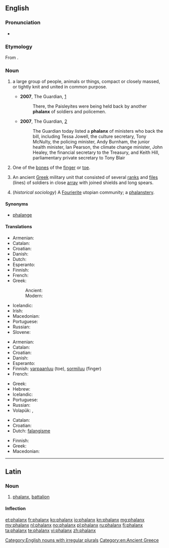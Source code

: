 {{also|Phalanx}}
==English==
{{wikipedia|dab=Phalanx}}

===Pronunciation===
* {{audio|en-us-phalanx.ogg|Audio (US)}}

===Etymology===
From {{etyl|grc|en}} {{term|φάλαγξ|tr=phalanks||battle order, array|lang=grc|sc=polytonic}}.

===Noun===
{{en-noun|es|pl2=phalanges}}

# {{context|plural '''phalanxes'''}} a large group of people, animals or things, compact or closely massed, or tightly knit and united in common purpose.
#* '''2007''', The Guardian, [http://www.guardian.co.uk/commentisfree/story/0,,2073710,00.html]
#*: There, the Paisleyites were being held back by another '''phalanx''' of soldiers and policemen.
#* '''2007''', The Guardian, [http://www.guardian.co.uk/freedom/Story/0,,2065311,00.html]
#*: The Guardian today listed a '''phalanx''' of ministers who back the bill, including Tessa Jowell, the culture secretary, Tony McNulty, the policing minister, Andy Burnham, the junior health minister, Ian Pearson, the climate change minister, John Healey, the financial secretary to the Treasury, and Keith Hill, parliamentary private secretary to Tony Blair
# {{skeleton|plural '''phalanges'''}} One of the [[bone]]s of the [[finger]] or [[toe]].
# {{historical|plural '''phalanxes'''}} An ancient [[Greek]] military unit that consisted of several [[rank]]s and [[file]]s (lines) of soldiers in close [[array]] with joined shields and long spears.
# (''historical sociology'') A [[Fourierite]] utopian community; a [[phalanstery]].

====Synonyms====
* {{sense|anatomy, bone of the finger or toe}} [[phalange]]

====Translations====
{{trans-top|ancient Greek military unit}}
* Armenian: {{t-|hy|փաղանգ|tr=p'aġang}}
* Catalan: {{t-|ca|falange|f}}
* Croatian: {{t|hr|falanga|f|alt=fàlānga}}
* Danish: {{t|da|falanks|c}}
* Dutch: {{t-|nl|falanx}}
* Esperanto: {{t|eo|falango}}
* Finnish: {{t+|fi|falangi}}
* French: {{t+|fr|phalange|f}}
* Greek:
*: Ancient: {{tø|grc|φάλαγξ|f|sc=polytonic|xs=Ancient Greek}}
*: Modern: {{t+|el|φάλαγγα|f}}
{{trans-mid}}
* Icelandic: {{t|is|kjúka|f}}
* Irish: {{t-|ga|falang|m|xs=Irish}}
* Macedonian: {{t-|mk|фаланга|f|tr=falánga}}
* Portuguese: {{t|pt|falange|f}}
* Russian: {{t+|ru|фаланга|f|tr=falánga}}
* Slovene: {{t|sl|falanga|f}}
{{trans-bottom}}

{{trans-top|finger or toe bone}}
* Armenian: {{t|hy|մատնահատված|tr=matnahatvaç}}
* Catalan: {{t-|ca|falange|f}}
* Croatian: {{t|hr|falanga|f|alt=fàlānga}}
* Danish: {{t|da|falanks|c}}
* Esperanto: {{t|eo|falango}}
* Finnish: [[varpaanluu]] (toe), [[sormiluu]] (finger)
* French: {{t+|fr|phalange|f}}
{{trans-mid}}
* Greek: {{t+|el|φάλαγγα|f}}
* Hebrew: {{t+|he|גליל|m|alt=גָּלִיל|tr=galíl}}
* Icelandic: {{t|is|kjúka|f}}
* Portuguese: {{t|pt|falange|f}}
* Russian: {{t+|ru|фаланга|f|tr=falánga}}
* Volapük: {{qualifier|finger}} {{t|vo|doatabomil}}, {{qualifier|toe}} {{t|vo|teanabomil}}
{{trans-bottom}}

{{trans-top|large group of animals, plants, or people}}
{{trans-mid}}
{{trans-bottom}}

{{trans-top|large group of people}}
* Catalan: {{t-|ca|falange|f}}
* Croatian: {{t|hr|falanga|f|alt=fàlānga}}
* Dutch: [[falangisme]]
{{trans-mid}}
* Finnish: {{t+|fi|falangi}}
* Greek: {{t+|el|φάλαγγα|f}}
* Macedonian: {{t-|mk|фаланга|f|tr=falánga}}
{{trans-bottom}}

[[Category:English nouns with irregular plurals]]
[[Category:en:Ancient Greece]]

----

==Latin==

===Noun===
{{la-noun|phalanx|phalangis|phalangis|f|third}}

# [[#English|phalanx]], [[battalion]]

====Inflection====
{{la-decl-3rd|phalanx|phalanx|phalang|phalang}}

[[et:phalanx]]
[[fr:phalanx]]
[[ko:phalanx]]
[[io:phalanx]]
[[kn:phalanx]]
[[mg:phalanx]]
[[my:phalanx]]
[[nl:phalanx]]
[[no:phalanx]]
[[pl:phalanx]]
[[ru:phalanx]]
[[fi:phalanx]]
[[ta:phalanx]]
[[te:phalanx]]
[[vi:phalanx]]
[[zh:phalanx]]